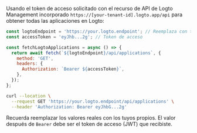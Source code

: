 
Usando el token de acceso solicitado con el recurso de API de Logto Management incorporado `https://[your-tenant-id].logto.app/api` para obtener todas las aplicaciones en Logto:

<Tabs>
<TabItem value="Node.js" label="Node.js">

```js
const logtoEndpoint = 'https://your.logto.endpoint'; // Reemplaza con tu endpoint de Logto
const accessToken = 'eyJhb...2g'; // Token de acceso

const fetchLogtoApplications = async () => {
  return await fetch(`${logtoEndpoint}/api/applications`, {
    method: 'GET',
    headers: {
      Authorization: `Bearer ${accessToken}`,
    },
  });
};
```

</TabItem>

<TabItem value="cURL" label="cURL">

```bash
curl --location \
  --request GET 'https://your.logto.endpoint/api/applications' \
  --header 'Authorization: Bearer eyJhbG...2g'
```

Recuerda reemplazar los valores reales con los tuyos propios. El valor después de `Bearer` debe ser el token de acceso (JWT) que recibiste.

</TabItem>

</Tabs>
